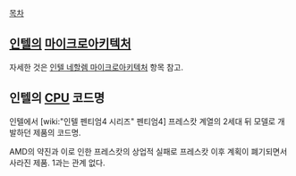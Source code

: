 [[목차]]

== [[인텔]]의 [[마이크로아키텍처]] ==
자세한 것은 [[인텔 네할렘 마이크로아키텍처]] 항목 참고.

== 인텔의 [[CPU]] 코드명 ==
인텔에서 [wiki:"인텔 펜티엄4 시리즈" 펜티엄4] 프레스캇 계열의 2세대 뒤 모델로 개발하던 제품의 코드명.

AMD의 약진과 이로 인한 프레스캇의 상업적 실패로 프레스캇 이후 계획이 폐기되면서 사라진 제품. 1과는 관계 없다.
